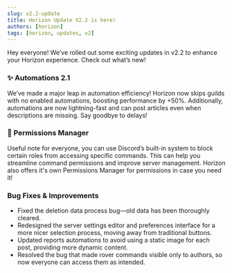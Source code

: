 ```yaml
---
slug: v2.2-update
title: Horizon Update V2.2 is here!
authors: [horizon]
tags: [horizon, updates, v2]
---
```


Hey everyone! We’ve rolled out some exciting updates in v2.2 to enhance your Horizon experience. Check out what’s new!
<!-- truncate -->

### :sparkles:  Automations 2.1
We’ve made a major leap in automation efficiency! Horizon now skips guilds with no enabled automations, boosting performance by +50%. Additionally, automations are now lightning-fast and can post articles even when descriptions are missing. Say goodbye to delays!


### :rocket: Permissions Manager
Useful note for everyone, you can use Discord’s built-in system to block certain roles from accessing specific commands. This can help you streamline command permissions and improve server management. Horizon also offers it's own Permissions Manager for permissions in case you need it!

### Bug Fixes & Improvements
- Fixed the deletion data process bug—old data has been thoroughly cleared.
- Redesigned the server settings editor and preferences interface for a more nicer selection process, moving away from traditional buttons.
- Updated reports automations to avoid using a static image for each post, providing more dynamic content.
- Resolved the bug that made rover commands visible only to authors, so now everyone can access them as intended.
